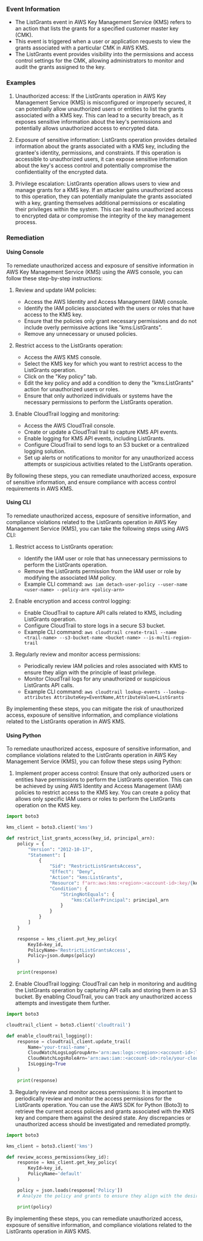 
### Event Information

- The ListGrants event in AWS Key Management Service (KMS) refers to an action that lists the grants for a specified customer master key (CMK).
- This event is triggered when a user or application requests to view the grants associated with a particular CMK in AWS KMS.
- The ListGrants event provides visibility into the permissions and access control settings for the CMK, allowing administrators to monitor and audit the grants assigned to the key.


### Examples

1. Unauthorized access: If the ListGrants operation in AWS Key Management Service (KMS) is misconfigured or improperly secured, it can potentially allow unauthorized users or entities to list the grants associated with a KMS key. This can lead to a security breach, as it exposes sensitive information about the key's permissions and potentially allows unauthorized access to encrypted data.

2. Exposure of sensitive information: ListGrants operation provides detailed information about the grants associated with a KMS key, including the grantee's identity, permissions, and constraints. If this operation is accessible to unauthorized users, it can expose sensitive information about the key's access control and potentially compromise the confidentiality of the encrypted data.

3. Privilege escalation: ListGrants operation allows users to view and manage grants for a KMS key. If an attacker gains unauthorized access to this operation, they can potentially manipulate the grants associated with a key, granting themselves additional permissions or escalating their privileges within the system. This can lead to unauthorized access to encrypted data or compromise the integrity of the key management process.

### Remediation

#### Using Console

To remediate unauthorized access and exposure of sensitive information in AWS Key Management Service (KMS) using the AWS console, you can follow these step-by-step instructions:

1. Review and update IAM policies:
   - Access the AWS Identity and Access Management (IAM) console.
   - Identify the IAM policies associated with the users or roles that have access to the KMS key.
   - Ensure that the policies only grant necessary permissions and do not include overly permissive actions like "kms:ListGrants".
   - Remove any unnecessary or unused policies.

2. Restrict access to the ListGrants operation:
   - Access the AWS KMS console.
   - Select the KMS key for which you want to restrict access to the ListGrants operation.
   - Click on the "Key policy" tab.
   - Edit the key policy and add a condition to deny the "kms:ListGrants" action for unauthorized users or roles.
   - Ensure that only authorized individuals or systems have the necessary permissions to perform the ListGrants operation.

3. Enable CloudTrail logging and monitoring:
   - Access the AWS CloudTrail console.
   - Create or update a CloudTrail trail to capture KMS API events.
   - Enable logging for KMS API events, including ListGrants.
   - Configure CloudTrail to send logs to an S3 bucket or a centralized logging solution.
   - Set up alerts or notifications to monitor for any unauthorized access attempts or suspicious activities related to the ListGrants operation.

By following these steps, you can remediate unauthorized access, exposure of sensitive information, and ensure compliance with access control requirements in AWS KMS.

#### Using CLI

To remediate unauthorized access, exposure of sensitive information, and compliance violations related to the ListGrants operation in AWS Key Management Service (KMS), you can take the following steps using AWS CLI:

1. Restrict access to ListGrants operation: 
   - Identify the IAM user or role that has unnecessary permissions to perform the ListGrants operation.
   - Remove the ListGrants permission from the IAM user or role by modifying the associated IAM policy.
   - Example CLI command: `aws iam detach-user-policy --user-name <user-name> --policy-arn <policy-arn>`

2. Enable encryption and access control logging:
   - Enable CloudTrail to capture API calls related to KMS, including ListGrants operation.
   - Configure CloudTrail to store logs in a secure S3 bucket.
   - Example CLI command: `aws cloudtrail create-trail --name <trail-name> --s3-bucket-name <bucket-name> --is-multi-region-trail`

3. Regularly review and monitor access permissions:
   - Periodically review IAM policies and roles associated with KMS to ensure they align with the principle of least privilege.
   - Monitor CloudTrail logs for any unauthorized or suspicious ListGrants API calls.
   - Example CLI command: `aws cloudtrail lookup-events --lookup-attributes AttributeKey=EventName,AttributeValue=ListGrants`

By implementing these steps, you can mitigate the risk of unauthorized access, exposure of sensitive information, and compliance violations related to the ListGrants operation in AWS KMS.

#### Using Python

To remediate unauthorized access, exposure of sensitive information, and compliance violations related to the ListGrants operation in AWS Key Management Service (KMS), you can follow these steps using Python:

1. Implement proper access control: Ensure that only authorized users or entities have permissions to perform the ListGrants operation. This can be achieved by using AWS Identity and Access Management (IAM) policies to restrict access to the KMS key. You can create a policy that allows only specific IAM users or roles to perform the ListGrants operation on the KMS key.

```python
import boto3

kms_client = boto3.client('kms')

def restrict_list_grants_access(key_id, principal_arn):
    policy = {
        "Version": "2012-10-17",
        "Statement": [
            {
                "Sid": "RestrictListGrantsAccess",
                "Effect": "Deny",
                "Action": "kms:ListGrants",
                "Resource": f"arn:aws:kms:<region>:<account-id>:key/{key_id}",
                "Condition": {
                    "StringNotEquals": {
                        "kms:CallerPrincipal": principal_arn
                    }
                }
            }
        ]
    }

    response = kms_client.put_key_policy(
        KeyId=key_id,
        PolicyName='RestrictListGrantsAccess',
        Policy=json.dumps(policy)
    )

    print(response)
```

2. Enable CloudTrail logging: CloudTrail can help in monitoring and auditing the ListGrants operation by capturing API calls and storing them in an S3 bucket. By enabling CloudTrail, you can track any unauthorized access attempts and investigate them further.

```python
import boto3

cloudtrail_client = boto3.client('cloudtrail')

def enable_cloudtrail_logging():
    response = cloudtrail_client.update_trail(
        Name='your-trail-name',
        CloudWatchLogsLogGroupArn='arn:aws:logs:<region>:<account-id>:log-group:/aws/cloudtrail/your-log-group',
        CloudWatchLogsRoleArn='arn:aws:iam::<account-id>:role/your-cloudwatch-logs-role',
        IsLogging=True
    )

    print(response)
```

3. Regularly review and monitor access permissions: It is important to periodically review and monitor the access permissions for the ListGrants operation. You can use the AWS SDK for Python (Boto3) to retrieve the current access policies and grants associated with the KMS key and compare them against the desired state. Any discrepancies or unauthorized access should be investigated and remediated promptly.

```python
import boto3

kms_client = boto3.client('kms')

def review_access_permissions(key_id):
    response = kms_client.get_key_policy(
        KeyId=key_id,
        PolicyName='default'
    )

    policy = json.loads(response['Policy'])
    # Analyze the policy and grants to ensure they align with the desired state

    print(policy)
```

By implementing these steps, you can remediate unauthorized access, exposure of sensitive information, and compliance violations related to the ListGrants operation in AWS KMS.

